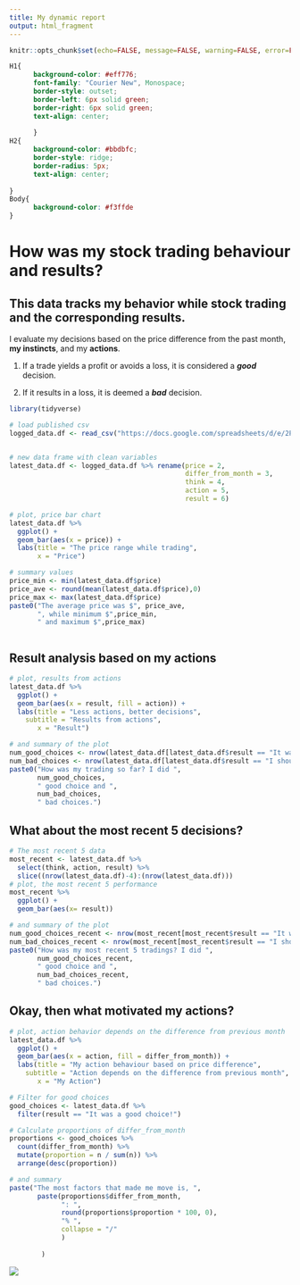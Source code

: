 ---
title: My dynamic report
output: html_fragment
---

```{r setup, include=FALSE}
knitr::opts_chunk$set(echo=FALSE, message=FALSE, warning=FALSE, error=FALSE)

```

```{css}
H1{
      background-color: #eff776;
      font-family: "Courier New", Monospace;
      border-style: outset;
      border-left: 6px solid green;
      border-right: 6px solid green;
      text-align: center;
      
      }
H2{
      background-color: #bbdbfc;
      border-style: ridge;
      border-radius: 5px;
      text-align: center;
      
}
Body{
      background-color: #f3ffde
}
```

# How was my stock trading behaviour and results?

## This data tracks my behavior while stock trading and the corresponding results.

I evaluate my decisions based on the price difference from the past month, **my instincts**, and my **actions**.

1. If a trade yields a profit or avoids a loss, it is considered a ***good*** decision.

2. If it results in a loss, it is deemed a ***bad*** decision.

```{r}
library(tidyverse)

# load published csv
logged_data.df <- read_csv("https://docs.google.com/spreadsheets/d/e/2PACX-1vQin0KyMRsOGY2eNeYPsjHgKjvdeYy4_Ebi7cqBP0UjRsgyagoj1sAI3Ncssn6JyJ2UIkjBMoAY3dKv/pub?output=csv")


# new data frame with clean variables
latest_data.df <- logged_data.df %>% rename(price = 2,
                                            differ_from_month = 3,
                                            think = 4,
                                            action = 5,
                                            result = 6)

# plot, price bar chart
latest_data.df %>%
  ggplot() +
  geom_bar(aes(x = price)) + 
  labs(title = "The price range while trading",
       x = "Price")

# summary values
price_min <- min(latest_data.df$price)
price_ave <- round(mean(latest_data.df$price),0)
price_max <- max(latest_data.df$price)
paste0("The average price was $", price_ave, 
       ", while minimum $",price_min, 
       " and maximum $",price_max)



```
## Result analysis based on my actions

```{r}

# plot, results from actions
latest_data.df %>%
  ggplot() +
  geom_bar(aes(x = result, fill = action)) + 
  labs(title = "Less actions, better decisions",
    subtitle = "Results from actions",
       x = "Result")

# and summary of the plot
num_good_choices <- nrow(latest_data.df[latest_data.df$result == "It was a good choice!", ])
num_bad_choices <- nrow(latest_data.df[latest_data.df$result == "I shouldn't have done this...", ])
paste0("How was my trading so far? I did ",
       num_good_choices,
       " good choice and ", 
       num_bad_choices,
       " bad choices.")

```

## What about the most recent 5 decisions?


```{r}

# The most recent 5 data
most_recent <- latest_data.df %>%
  select(think, action, result) %>%
  slice((nrow(latest_data.df)-4):(nrow(latest_data.df)))
# plot, the most recent 5 performance
most_recent %>%
  ggplot() +
  geom_bar(aes(x= result))

# and summary of the plot
num_good_choices_recent <- nrow(most_recent[most_recent$result == "It was a good choice!", ])
num_bad_choices_recent <- nrow(most_recent[most_recent$result == "I shouldn't have done this...", ])
paste0("How was my most recent 5 tradings? I did ",
       num_good_choices_recent,
       " good choice and ", 
       num_bad_choices_recent,
       " bad choices.")

```

## Okay, then what motivated my actions?

```{r}

# plot, action behavior depends on the difference from previous month
latest_data.df %>%
  ggplot() +
  geom_bar(aes(x = action, fill = differ_from_month)) +
  labs(title = "My action behaviour based on price difference",
    subtitle = "Action depends on the difference from previous month",
       x = "My Action")

# Filter for good choices
good_choices <- latest_data.df %>%
  filter(result == "It was a good choice!")

# Calculate proportions of differ_from_month
proportions <- good_choices %>%
  count(differ_from_month) %>%
  mutate(proportion = n / sum(n)) %>%
  arrange(desc(proportion))

# and summary
paste("The most factors that made me move is, ",
       paste(proportions$differ_from_month,
             ": ",
             round(proportions$proportion * 100, 0),
             "% ",
             collapse = "/"
             )
             
        )


```



![](https://c.tenor.com/-qBsG1HwR4oAAAAC/tenor.gif)
